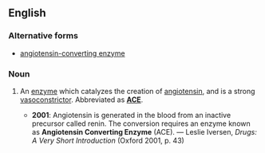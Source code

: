 ==English==
===Alternative forms===
*[[angiotensin-converting enzyme]]

===Noun===
{{en-noun|sg=[[angiotensin]] [[converting]] [[enzyme]]}}

# {{biochemistry}} An [[enzyme]] which catalyzes the creation of [[angiotensin]], and is a strong [[vasoconstrictor]].  Abbreviated as '''[[ACE]]'''.
#*'''2001''': Angiotensin is generated in the blood from an inactive precursor called renin.  The conversion requires an enzyme known as '''Angiotensin Converting Enzyme''' (ACE). — Leslie Iversen, ''Drugs: A Very Short Introduction'' (Oxford 2001, p. 43)